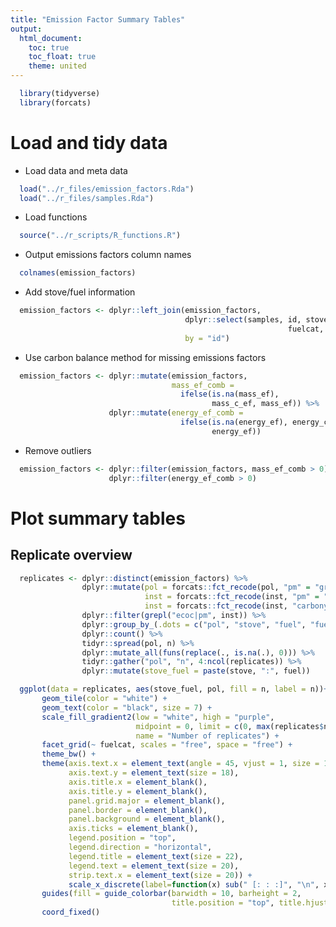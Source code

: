 ```yaml
---
title: "Emission Factor Summary Tables"
output:
  html_document:
    toc: true
    toc_float: true
    theme: united
---
```


```r
  library(tidyverse)
  library(forcats)
```

# Load and tidy data

* Load data and meta data

```r
  load("../r_files/emission_factors.Rda")
  load("../r_files/samples.Rda")
```

* Load functions

```r
  source("../r_scripts/R_functions.R")
```

* Output emissions factors column names 

```r
  colnames(emission_factors)
```

* Add stove/fuel information

```r
  emission_factors <- dplyr::left_join(emission_factors, 
                                       dplyr::select(samples, id, stove, fuel,
                                                              fuelcat, stovecat),
                                       by = "id")
```

* Use carbon balance method for missing emissions factors

```r
  emission_factors <- dplyr::mutate(emission_factors, 
                                    mass_ef_comb = 
                                      ifelse(is.na(mass_ef),
                                             mass_c_ef, mass_ef)) %>%
                      dplyr::mutate(energy_ef_comb =
                                      ifelse(is.na(energy_ef), energy_c_ef,
                                             energy_ef))
```

* Remove outliers

```r
  emission_factors <- dplyr::filter(emission_factors, mass_ef_comb > 0) %>%
                      dplyr::filter(energy_ef_comb > 0) 
```

# Plot summary tables

## Replicate overview

```r
  replicates <- dplyr::distinct(emission_factors) %>%
                dplyr::mutate(pol = forcats::fct_recode(pol, "pm" = "grav"),
                              inst = forcats::fct_recode(inst, "pm" = "grav"),
                              inst = forcats::fct_recode(inst, "carbonyls" = "carbs")) %>%
                dplyr::filter(grepl("ecoc|pm", inst)) %>%
                dplyr::group_by_(.dots = c("pol", "stove", "fuel", "fuelcat")) %>% 
                dplyr::count() %>%
                tidyr::spread(pol, n) %>%
                dplyr::mutate_all(funs(replace(., is.na(.), 0))) %>%
                tidyr::gather("pol", "n", 4:ncol(replicates)) %>%
                dplyr::mutate(stove_fuel = paste(stove, ":", fuel))

  ggplot(data = replicates, aes(stove_fuel, pol, fill = n, label = n))+
       geom_tile(color = "white") +
       geom_text(color = "black", size = 7) +
       scale_fill_gradient2(low = "white", high = "purple",
                            midpoint = 0, limit = c(0, max(replicates$n)), space = "Lab", 
                            name = "Number of replicates") +
       facet_grid(~ fuelcat, scales = "free", space = "free") +
       theme_bw() + 
       theme(axis.text.x = element_text(angle = 45, vjust = 1, size = 18, hjust = 1),
             axis.text.y = element_text(size = 18),
             axis.title.x = element_blank(),
             axis.title.y = element_blank(),
             panel.grid.major = element_blank(),
             panel.border = element_blank(),
             panel.background = element_blank(),
             axis.ticks = element_blank(),
             legend.position = "top",
             legend.direction = "horizontal", 
             legend.title = element_text(size = 22),
             legend.text = element_text(size = 20),
             strip.text.x = element_text(size = 20)) +
             scale_x_discrete(label=function(x) sub(" [: : :]", "\n", x)) +
       guides(fill = guide_colorbar(barwidth = 10, barheight = 2,
                                    title.position = "top", title.hjust = 0.5)) +
       coord_fixed()

```






